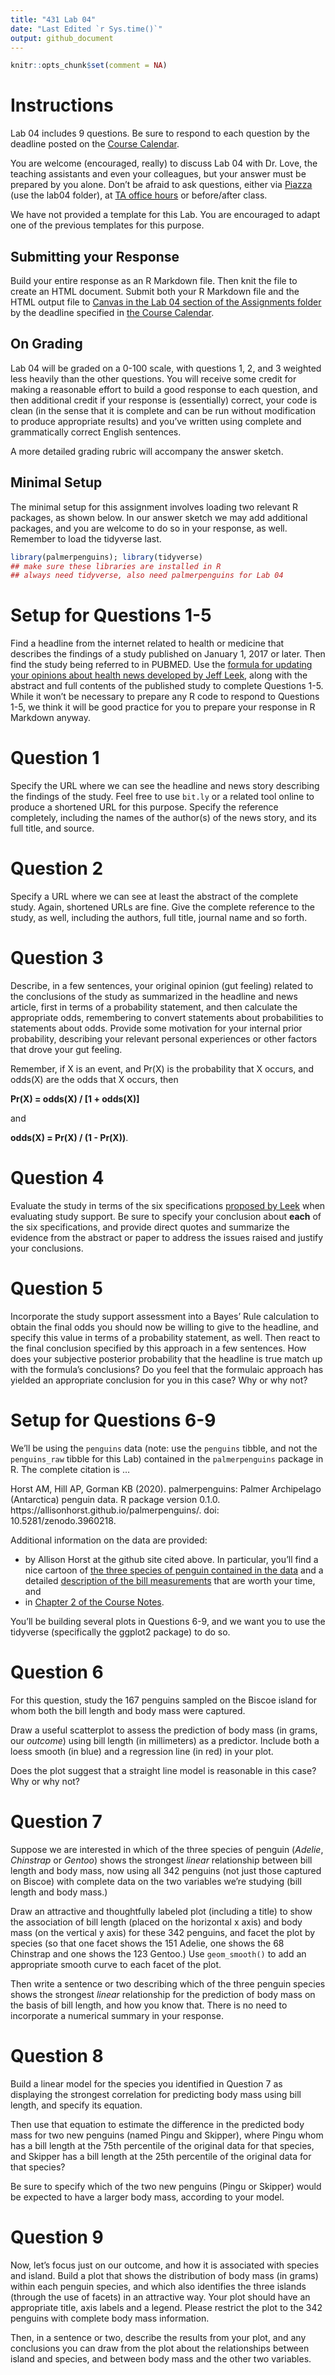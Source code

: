 ---
title: "431 Lab 04"
date: "Last Edited `r Sys.time()`"
output: github_document
---

```{r setup, include=FALSE}
knitr::opts_chunk$set(comment = NA)
```

# Instructions

Lab 04 includes 9 questions. Be sure to respond to each question by the deadline posted on the [Course Calendar](https://thomaselove.github.io/431/calendar.html). 

You are welcome (encouraged, really) to discuss Lab 04 with Dr. Love, the teaching assistants and even your colleagues, but your answer must be prepared by you alone. Don't be afraid to ask questions, either via [Piazza](https://piazza.com/case/fall2020/pqhs431) (use the lab04 folder), at [TA office hours](https://thomaselove.github.io/431/contact.html) or before/after class.

We have not provided a template for this Lab. You are encouraged to adapt one of the previous templates for this purpose.

## Submitting your Response

Build your entire response as an R Markdown file. Then knit the file to create an HTML document. Submit both your R Markdown file and the HTML output file to [Canvas in the Lab 04 section of the Assignments folder](https://canvas.case.edu) by the deadline specified in [the Course Calendar](https://thomaselove.github.io/431/calendar.html).

## On Grading 

Lab 04 will be graded on a 0-100 scale, with questions 1, 2, and 3 weighted less heavily than the other questions. You will receive some credit for making a reasonable effort to build a good response to each question, and then additional credit if your response is (essentially) correct, your code is clean (in the sense that it is complete and can be run without modification to produce appropriate results) and you've written using complete and grammatically correct English sentences. 

A more detailed grading rubric will accompany the answer sketch.

## Minimal Setup

The minimal setup for this assignment involves loading two relevant R packages, as shown below. In our answer sketch we may add additional packages, and you are welcome to do so in your response, as well. Remember to load the tidyverse last.

```{r, message = FALSE}
library(palmerpenguins); library(tidyverse)
## make sure these libraries are installed in R
## always need tidyverse, also need palmerpenguins for Lab 04
```

# Setup for Questions 1-5

Find a headline from the internet related to health or medicine that describes the findings of a study published on January 1, 2017 or later. Then find the study being referred to in PUBMED. Use the [formula for updating your opinions about health news developed by Jeff Leek](http://fivethirtyeight.com/features/a-formula-for-decoding-health-news/), along with the abstract and full contents of the published study to complete Questions 1-5. While it won't be necessary to prepare any R code to respond to Questions 1-5, we think it will be good practice for you to prepare your response in R Markdown anyway.

# Question 1

Specify the URL where we can see the headline and news story describing the findings of the study. Feel free to use `bit.ly` or a related tool online to produce a shortened URL for this purpose. Specify the reference completely, including the names of the author(s) of the news story, and its full title, and source.

# Question 2

Specify a URL where we can see at least the abstract of the complete study. Again, shortened URLs are fine. Give the complete reference to the study, as well, including the authors, full title, journal name and so forth. 

# Question 3

Describe, in a few sentences, your original opinion (gut feeling) related to the conclusions of the study as summarized in the headline and news article, first in terms of a probability statement, and then calculate the appropriate odds, remembering to convert statements about probabilities to statements about odds. Provide some motivation for your internal prior probability, describing your relevant personal experiences or other factors that drove your gut feeling.

Remember, if X is an event, and Pr(X) is the probability that X occurs, and odds(X) are the odds that X occurs, then 

**Pr(X) = odds(X) / [1 + odds(X)]**

and 

**odds(X) = Pr(X) / (1 - Pr(X))**.

# Question 4

Evaluate the study in terms of the six specifications [proposed by Leek](http://fivethirtyeight.com/features/a-formula-for-decoding-health-news/) when evaluating study support. Be sure to specify your conclusion about **each** of the six specifications, and provide direct quotes and summarize the evidence from the abstract or paper to address the issues raised and justify your conclusions.

# Question 5

Incorporate the study support assessment into a Bayes' Rule calculation to obtain the final odds you should now be willing to give to the headline, and specify this value in terms of a probability statement, as well. Then react to the final conclusion specified by this approach in a few sentences. How does your subjective posterior probability that the headline is true match up with the formula's conclusions? Do you feel that the formulaic approach has yielded an appropriate conclusion for you in this case? Why or why not?

# Setup for Questions 6-9

We'll be using the `penguins` data (note: use the `penguins` tibble, and not the `penguins_raw` tibble for this Lab) contained in the `palmerpenguins` package in R. The complete citation is ...

Horst AM, Hill AP, Gorman KB (2020). palmerpenguins: Palmer Archipelago (Antarctica) penguin data. R package version 0.1.0. https://allisonhorst.github.io/palmerpenguins/. doi: 10.5281/zenodo.3960218.

Additional information on the data are provided:

- by Allison Horst at the github site cited above. In particular, you'll find a nice cartoon of [the three species of penguin contained in the data](https://github.com/allisonhorst/palmerpenguins#meet-the-palmer-penguins) and a detailed [description of the bill measurements](https://github.com/allisonhorst/palmerpenguins#bill-dimensions) that are worth your time, and
- in [Chapter 2 of the Course Notes](https://thomaselove.github.io/431-notes/looking-at-the-palmer-penguins.html).

You'll be building several plots in Questions 6-9, and we want you to use the tidyverse (specifically the ggplot2 package) to do so. 

# Question 6

For this question, study the 167 penguins sampled on the Biscoe island for whom both the bill length and body mass were captured. 

Draw a useful scatterplot to assess the prediction of body mass (in grams, our *outcome*) using bill length (in millimeters) as a predictor. Include both a loess smooth (in blue) and a regression line (in red) in your plot. 

Does the plot suggest that a straight line model is reasonable in this case? Why or why not?

# Question 7

Suppose we are interested in which of the three species of penguin (*Adelie*, *Chinstrap* or *Gentoo*) shows the strongest *linear* relationship between bill length and body mass, now using all 342 penguins (not just those captured on Biscoe) with complete data on the two variables we're studying (bill length and body mass.) 

Draw an attractive and thoughtfully labeled plot (including a title) to show the association of bill length (placed on the horizontal x axis) and body mass (on the vertical y axis) for these 342 penguins, and facet the plot by species (so that one facet shows the 151 Adelie, one shows the 68 Chinstrap and one shows the 123 Gentoo.) Use `geom_smooth()` to add an appropriate smooth curve to each facet of the plot.

Then write a sentence or two describing which of the three penguin species shows the strongest *linear* relationship for the prediction of body mass on the basis of bill length, and how you know that. There is no need to incorporate a numerical summary in your response.

# Question 8

Build a linear model for the species you identified in Question 7 as displaying the strongest correlation for predicting body mass using bill length, and specify its equation. 

Then use that equation to estimate the difference in the predicted body mass for two new penguins (named Pingu and Skipper), where Pingu whom has a bill length at the 75th percentile of the original data for that species, and Skipper has a bill length at the 25th percentile of the original data for that species? 

Be sure to specify which of the two new penguins (Pingu or Skipper) would be expected to have a larger body mass, according to your model.

# Question 9

Now, let's focus just on our outcome, and how it is associated with species and island. Build a plot that shows the distribution of body mass (in grams) within each penguin species, and which also identifies the three islands (through the use of facets) in an attractive way. Your plot should have an appropriate title, axis labels and a legend. Please restrict the plot to the 342 penguins with complete body mass information. 

Then, in a sentence or two, describe the results from your plot, and any conclusions you can draw from the plot about the relationships between island and species, and between body mass and the other two variables.

